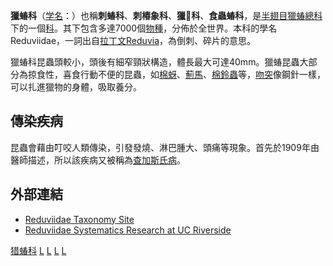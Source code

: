 {{Veil|time=2015-09-12T10:56:59+00:00}}
{{noteTA|1=zh-hans:飒猎蝽亚科; zh-tw:異跗獵蝽亞科; zh-hk:颯獵蝽亞科}}
{{Automatic Taxobox
| taxon = Reduviidae
| image = Assassin bug aug08 02.jpg
| image_caption = [[真獵蝽亞科|真獵蝽]]的一種，此為成蟲
| authority = [[Pierre_André_Latreille|Latreille]], 1807	
| subdivision_ranks = 亚科 	
| subdivision = 
* Bactrodinae
* [[新獵蝽亞科|新獵蝽亞科]] Centrocnemidinae
* [[策獵蝽亞科|策獵蝽亞科]] Cetherinae
* Chryxinae
* [[光獵蝽亞科|光獵蝽亞科]] Ectrichodiinae
* Elasmodeminae
* [[蚊獵蝽亞科|蚊獵蝽亞科]] Emesinae
* Hammacerinae
* [[真獵蝽亞科|真獵蝽亞科]] Harpactorinae
* [[毛獵蝽亞科|毛獵蝽亞科]] Holoptilinae
* Manangocorinae
* [[盜獵蝽亞科|盜獵蝽亞科]] Peiratinae
* [[孤獵蝽亞科|孤獵蝽亞科]] Phimophorinae
* [[瘤獵蝽亞科|瘤獵蝽亞科]] Phymatinae
* [[膨獵蝽亞科|膨獵蝽亞科]] Physoderinae
* Pseudocetherinae
* [[獵蝽亞科|獵蝽亞科]] Reduviinae
* [[盲獵蝽亞科|盲獵蝽亞科]] Saicinae
* [[颯獵蝽亞科|颯獵蝽亞科]] Salyavatinae
* [[圓獵蝽亞科|圓獵蝽亞科]] Sphaeridopinae
* [[細足獵蝽亞科|細足獵蝽亞科]] Stenopodainae
* [[錐獵蝽亞科|錐獵蝽亞科]] Triatominae
* [[絨獵蝽亞科|絨獵蝽亞科]] Tribelocephalinae
* Vesciinae

}}
'''獵蝽科'''（[[学名|学名]]：{{lang|la|'''Reduviidae'''}}）也稱'''刺蝽科'''、'''刺椿象科'''、'''獵𧔠科'''、'''食蟲蝽科'''，是[[半翅目|半翅目]][[獵蝽總科|獵蝽總科]]下的一個[[科_(生物)|科]]。其下包含多達7000個[[物種|物種]]，分佈於全世界。本科的學名Reduviidae，一詞出自[[拉丁文|拉丁文]]Reduvia，為倒刺、碎片的意思。

獵蝽科昆蟲頭較小，頭後有細窄頸狀構造，體長最大可達40mm。獵蝽昆蟲大部分為掠食性，喜食行動不便的昆蟲，如[[棉蚜|棉蚜]]、[[薊馬|薊馬]]、[[棉鈴蟲|棉鈴蟲]]等，[[吻突|吻突]]像鋼針一樣，可以扎進獵物的身體，吸取養分。

==傳染疾病==
{{link-en|錐獵蝽亞科|Triatominae}}昆蟲會藉由叮咬人類傳染{{link-en|克氏錐蟲|Trypanosoma cruzi}}，引發發燒、淋巴腫大、頭痛等現象。首先於1909年由{{link-en|卡洛斯·查加斯|Carlos Chagas}}醫師描述，所以該疾病又被稱為[[恰加斯病|查加斯氏病]]。

==外部連結==
{{commons category|Reduviidae}}
* [http://www.reduviidae.org/ Reduviidae Taxonomy Site]{{dead link|date=2018年1月 |bot=InternetArchiveBot |fix-attempted=yes }}
* [https://web.archive.org/web/20110720073928/http://www.heteroptera.ucr.edu/index.php?option=com_content&task=view&id=32&Itemid=51 Reduviidae Systematics Research at UC Riverside]
{{Taxonbar|from=Q768510}}

[[Category:猎蝽科|]]
[[Category:有毒昆蟲|L]]
[[Category:生物虫害防治|L]]
[[Category:半翅目|L]]
[[Category:_1807年描述的分类群|L]]